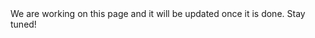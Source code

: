 

<Callout type="info" emoji="ℹ️">
  We are working on this page and it will be updated once it is done. Stay tuned!
</Callout>





<Pagination
  pages={pages}
/>